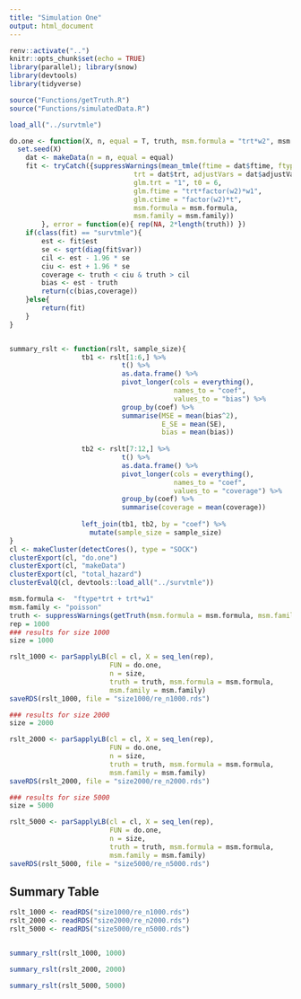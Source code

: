 ```yaml
---
title: "Simulation One"
output: html_document
---
```


```r
renv::activate("..")
knitr::opts_chunk$set(echo = TRUE)
library(parallel); library(snow)
library(devtools)
library(tidyverse)

source("Functions/getTruth.R")
source("Functions/simulatedData.R")

load_all("../survtmle")

do.one <- function(X, n, equal = T, truth, msm.formula = "trt*w2", msm.family){
  set.seed(X)
	dat <- makeData(n = n, equal = equal)
	fit <- tryCatch({suppressWarnings(mean_tmle(ftime = dat$ftime, ftype = dat$ftype,
	                           trt = dat$trt, adjustVars = dat$adjustVars,
	                           glm.trt = "1", t0 = 6,
	                           glm.ftime = "trt*factor(w2)*w1",
	                           glm.ctime = "factor(w2)*t",
	                           msm.formula = msm.formula,
	                           msm.family = msm.family))
		}, error = function(e){ rep(NA, 2*length(truth)) })
	if(class(fit) == "survtmle"){
		est <- fit$est
		se <- sqrt(diag(fit$var))
		cil <- est - 1.96 * se
		ciu <- est + 1.96 * se
		coverage <- truth < ciu & truth > cil
		bias <- est - truth
		return(c(bias,coverage))
	}else{
		return(fit)
	}
}


summary_rslt <- function(rslt, sample_size){
                  tb1 <- rslt[1:6,] %>% 
                            t() %>% 
                            as.data.frame() %>%
                            pivot_longer(cols = everything(),
                                         names_to = "coef", 
                                         values_to = "bias") %>%
                            group_by(coef) %>%
                            summarise(MSE = mean(bias^2),
                                      E_SE = mean(SE),
                                      bias = mean(bias))
                  
                  tb2 <- rslt[7:12,] %>% 
                            t() %>% 
                            as.data.frame() %>%
                            pivot_longer(cols = everything(),
                                         names_to = "coef", 
                                         values_to = "coverage") %>%
                            group_by(coef) %>%
                            summarise(coverage = mean(coverage))
                  
                  left_join(tb1, tb2, by = "coef") %>% 
                    mutate(sample_size = sample_size)  
}
cl <- makeCluster(detectCores(), type = "SOCK")
clusterExport(cl, "do.one")
clusterExport(cl, "makeData")
clusterExport(cl, "total_hazard")
clusterEvalQ(cl, devtools::load_all("../survtmle"))
```




```r

msm.formula <-  "ftype*trt + trt*w1"
msm.family <- "poisson"
truth <- suppressWarnings(getTruth(msm.formula = msm.formula, msm.family = poisson()))
rep = 1000
### results for size 1000
size = 1000

rslt_1000 <- parSapplyLB(cl = cl, X = seq_len(rep),
                         FUN = do.one,
                         n = size,
                         truth = truth, msm.formula = msm.formula,
                         msm.family = msm.family)
saveRDS(rslt_1000, file = "size1000/re_n1000.rds")

### results for size 2000
size = 2000

rslt_2000 <- parSapplyLB(cl = cl, X = seq_len(rep),
                         FUN = do.one,
                         n = size,
                         truth = truth, msm.formula = msm.formula,
                         msm.family = msm.family)
saveRDS(rslt_2000, file = "size2000/re_n2000.rds")

### results for size 5000
size = 5000

rslt_5000 <- parSapplyLB(cl = cl, X = seq_len(rep),
                         FUN = do.one,
                         n = size,
                         truth = truth, msm.formula = msm.formula,
                         msm.family = msm.family)
saveRDS(rslt_5000, file = "size5000/re_n5000.rds")
```

## Summary Table


```r
rslt_1000 <- readRDS("size1000/re_n1000.rds")
rslt_2000 <- readRDS("size2000/re_n2000.rds")
rslt_5000 <- readRDS("size5000/re_n5000.rds")


summary_rslt(rslt_1000, 1000)

summary_rslt(rslt_2000, 2000)

summary_rslt(rslt_5000, 5000)


```

